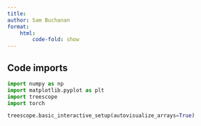 ```yaml
---
title:
author: Sam Buchanan
format:
    html:
        code-fold: show
---
```


## Code imports

```python
import numpy as np
import matplotlib.pyplot as plt
import treescope
import torch

treescope.basic_interactive_setup(autovisualize_arrays=True)
```
